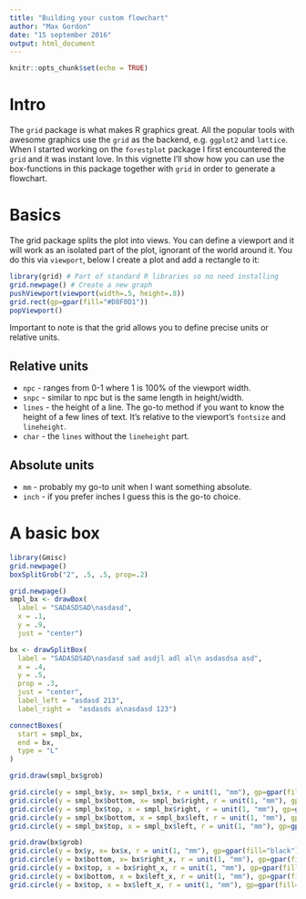 ```yaml
---
title: "Building your custom flowchart"
author: "Max Gordon"
date: "15 september 2016"
output: html_document
---
```


```r
knitr::opts_chunk$set(echo = TRUE)
```

# Intro

The `grid` package is what makes R graphics great. All the popular tools with awesome graphics use the `grid` as the backend, e.g. `ggplot2` and `lattice`. When I started working on the `forestplot` package I first encountered the `grid` and it was instant love. In this vignette I'll show how you can use the box-functions in this package together with `grid` in order to generate a flowchart.

# Basics

The grid package splits the plot into views. You can define a viewport and it will work as an isolated part of the plot, ignorant of the world around it. You do this via `viewport`, below I create a plot and add a rectangle to it:

```r
library(grid) # Part of standard R libraries so no need installing
grid.newpage() # Create a new graph
pushViewport(viewport(width=.5, height=.8))
grid.rect(gp=gpar(fill="#D8F0D1"))
popViewport()
```

Important to note is that the grid allows you to define precise units or relative units.

## Relative units


* `npc` - ranges from 0-1 where 1 is 100% of the viewport width.
* `snpc` - similar to npc but is the same length in height/width.
* `lines` - the height of a line. The go-to method if you want to know the height of a few lines of text. It's relative to the viewport's `fontsize` and  `lineheight`.
* `char` - the `lines` without the `lineheight` part.


## Absolute units

* `mm` - probably my go-to unit when I want something absolute.
* `inch` - if you prefer inches I guess this is the go-to choice.

# A basic box

```r
library(Gmisc)
grid.newpage()
boxSplitGrob("2", .5, .5, prop=.2)
```

```r
grid.newpage()
smpl_bx <- drawBox(
  label = "SADASDSAD\nasdasd",
  x = .1,
  y = .9,
  just = "center")

bx <- drawSplitBox(
  label = "SADASDSAD\nasdasd sad asdjl adl al\n asdasdsa asd",
  x = .4,
  y = .5,
  prop = .3,
  just = "center",
  label_left = "asdasd 213",
  label_right =  "asdasds a\nasdasd 123")

connectBoxes(
  start = smpl_bx,
  end = bx,
  type = "L"
)

grid.draw(smpl_bx$grob)

grid.circle(y = smpl_bx$y, x= smpl_bx$x, r = unit(1, "mm"), gp=gpar(fill="black"))
grid.circle(y = smpl_bx$bottom, x= smpl_bx$right, r = unit(1, "mm"), gp=gpar(fill="red"))
grid.circle(y = smpl_bx$top, x = smpl_bx$right, r = unit(1, "mm"), gp=gpar(fill="purple"))
grid.circle(y = smpl_bx$bottom, x = smpl_bx$left, r = unit(1, "mm"), gp=gpar(fill="blue"))
grid.circle(y = smpl_bx$top, x = smpl_bx$left, r = unit(1, "mm"), gp=gpar(fill="orange"))

grid.draw(bx$grob)
grid.circle(y = bx$y, x= bx$x, r = unit(1, "mm"), gp=gpar(fill="black"))
grid.circle(y = bx$bottom, x= bx$right_x, r = unit(1, "mm"), gp=gpar(fill="red"))
grid.circle(y = bx$top, x = bx$right_x, r = unit(1, "mm"), gp=gpar(fill="purple"))
grid.circle(y = bx$bottom, x = bx$left_x, r = unit(1, "mm"), gp=gpar(fill="blue"))
grid.circle(y = bx$top, x = bx$left_x, r = unit(1, "mm"), gp=gpar(fill="orange"))

```

